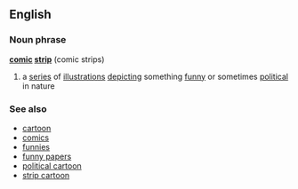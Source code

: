 ==English==
===Noun phrase===
'''[[comic]] [[strip]]''' (comic strips)

# a [[series]] of [[illustration]]s [[depict]]ing something [[funny]] or sometimes [[political]] in nature

===See also===
*[[cartoon]]
*[[comics]]
*[[funnies]]
*[[funny papers]]
*[[political cartoon]]
*[[strip cartoon]]